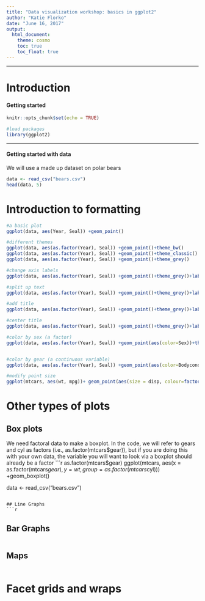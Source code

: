 ```yaml
---
title: "Data visualization workshop: basics in ggplot2"
author: "Katie Florko"
date: "June 16, 2017"
output:
  html_document:
    theme: cosmo
    toc: true
    toc_float: true
---
```


***
# Introduction

#### Getting started

```r
knitr::opts_chunk$set(echo = TRUE)
```

```r
#load packages
library(ggplot2)
```


***
#### Getting started with data
We will use a made up dataset on polar bears
```r
data <- read_csv("bears.csv")
head(data, 5)
```


# Introduction to formatting
```r
#a basic plot
ggplot(data, aes(Year, Seal)) +geom_point()

#different themes
ggplot(data, aes(as.factor(Year), Seal)) +geom_point()+theme_bw()
ggplot(data, aes(as.factor(Year), Seal)) +geom_point()+theme_classic()
ggplot(data, aes(as.factor(Year), Seal)) +geom_point()+theme_grey()

#change axis labels
ggplot(data, aes(as.factor(Year), Seal)) +geom_point()+theme_grey()+labs(x = "Year",y ="Mean proportion of seal in polar diet (%)") 

#split up text
ggplot(data, aes(as.factor(Year), Seal)) +geom_point()+theme_grey()+labs(x = "Year",y ="Mean proportion\nof seal in polar diet (%)") 

#add title
ggplot(data, aes(as.factor(Year), Seal)) +geom_point()+theme_grey()+labs(x = "Year",y ="Mean proportion\nof seal in polar diet (%)") + ggtitle("A nice title")

#center title
ggplot(data, aes(as.factor(Year), Seal)) +geom_point()+theme_grey()+labs(x = "Year",y ="Mean proportion\nof seal in polar diet (%)") + ggtitle("A nice title")+theme(plot.title = element_text(hjust = 0.5))

#color by sex (a factor)
ggplot(data, aes(as.factor(Year), Seal)) +geom_point(aes(color=Sex))+theme_grey()+labs(x = "Year",y ="Mean proportion\nof seal in polar diet (%)") + ggtitle("A nice title")+theme(plot.title = element_text(hjust = 0.5))


#color by gear (a continuous variable)
ggplot(data, aes(as.factor(Year), Seal)) +geom_point(aes(color=Bodycond))+theme_grey()+labs(x = "Year",y ="Mean proportion\nof seal in polar diet (%)")+ ggtitle("A nice title")+theme(plot.title = element_text(hjust = 0.5))

#modify point size
ggplot(mtcars, aes(wt, mpg))+ geom_point(aes(size = disp, colour=factor(gear)))
```
# Other types of plots 

## Box plots
We need factoral data to make a boxplot. In the code, we will refer to gears and cyl as factors (i.e., as.factor(mtcars$gear)), but if you are doing this with your own data, the variable you will want to look via a boxplot should already be a factor
```r
as.factor(mtcars$gear)
ggplot(mtcars, aes(x = as.factor(mtcars$gear), y = wt, group =as.factor(mtcars$cyl))) +geom_boxplot()

data <- read_csv("bears.csv")
```

## Line Graphs
```r

```

## Bar Graphs
```r

```

## Maps
```r

```

# Facet grids and wraps
```r

```

